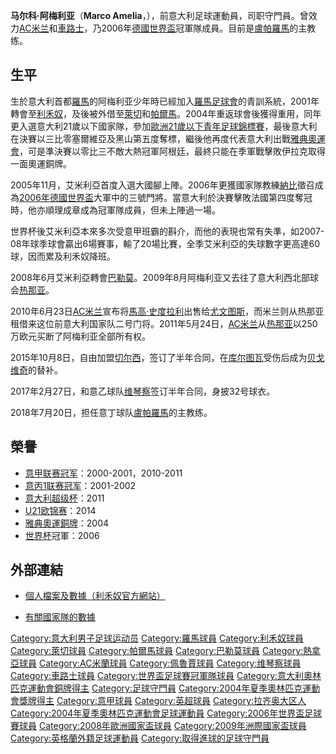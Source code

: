 {{noteTA
|G1=意甲
|G2=英超
|G3=足球
|T=zh-hans:马尔科·阿梅利亚;zh-hk:馬高·艾米利亞;zh-tw:馬爾科·阿梅利亞;
|1=zh-hans:马尔科·阿梅利亚;zh-hk:馬高·艾米利亞;zh-tw:馬爾科·阿梅利亞;
|2=zh-hans:阿梅利亚;zh-hk:艾米利亞;zh-tw:阿梅利亞;
}}
{{Football player infobox
| playername= 马尔科·阿梅利亚<br />''Marco Amelia''
| image = [[File:Marco_Amelia.jpg|200px]]
| fullname = 马尔科·阿梅利亚<br>Marco Amelia
| nickname = 
| birth_date         = {{Birth date and age|1982|04|02|df=y}}
| birth_place        = 義大利[[弗拉斯卡蒂|弗拉斯卡蒂]]
| height             = {{convert|1.90|m|abbr=on}}
| position           = [[門將|門將]]
| youthyears1        = 1987–1991 |youthclubs1 = [[盧帕羅馬足球會|盧帕羅馬]]
| youthyears2        = 1991–2001 |youthclubs2 = [[羅馬足球會|羅馬]]
| years1             = 2001–2008 |caps1  = 167 |goals1  = 0 |clubs1  = [[利禾奴足球會|利禾奴]]
| years2             = 2003–2004 |caps2  = 13  |goals2  = 0 |clubs2  = → [[萊切足球會|萊切]]（租借）
| years3             = 2004      |caps3  = 0   |goals3  = 0 |clubs3  = → [[帕爾馬足球會|帕爾馬]]（租借）
| years4             = 2008–2009 |caps4  = 34  |goals4  = 0 |clubs4  = [[巴勒莫足球俱樂部|巴勒莫]]
| years5             = 2009–2010 |caps5  = 30  |goals5  = 0 |clubs5  = [[热那亚板球与足球俱乐部|热那亚]]
| years6             = 2010–2014 |caps6  = 29  |goals6  = 0 |clubs6  = [[AC米兰|AC米兰]]
| years7             = 2014      |caps7  = 1   |goals7  = 0 |clubs7  = 羅卡普廖拉
| years8             = 2015      |caps8  = 1   |goals8  = 0 |clubs8  = [[佩魯賈足球會|佩魯賈]]
| years9             = 2015 − 2016  |caps9 = 0   |goals9  = 0 |clubs9  = [[切尔西足球俱乐部|切尔西]]
| years10            = 2017      |caps10 = 4   |goals10  = 0 |clubs10  = [[维琴察足球俱乐部|维琴察]]
| nationalyears1 = 1998      |nationalteam1 = 義大利 U15 |nationalcaps1 = 12 |nationalgoals1 = 0
| nationalyears2 = 1998–1999 |nationalteam2 = 義大利 U16 |nationalcaps2 = 5  |nationalgoals2 = 0
| nationalyears3 = 2000–2001 |nationalteam3 = 義大利 U18 |nationalcaps3 = 3  |nationalgoals3 = 0
| nationalyears4 = 2002–2004 |nationalteam4 = [[義大利21歲以下國家足球隊|義大利 U21]] |nationalcaps4 = 19 |nationalgoals4 = 0
| nationalyears5 = 2005–2009 |nationalteam5 = [[意大利國家足球隊|義大利]]               |nationalcaps5 = 9  |nationalgoals5 = 0
| manageryears1      = 2018-  |managerclubs1 = [[盧帕羅馬足球會|盧帕羅馬]]
| medaltemplates     = 
{{MedalCountry|{{ITA}}}}
{{MedalSport|男子[[足球|足球]]}}
{{MedalBronze|[[2004年夏季奧林匹克運動會|2004年雅典]]|[[2004年夏季奧林匹克運動會男子足球比賽|隊際]]}}
{{MedalCompetition |[[世界盃足球賽|世界盃]]}}
{{MedalGold|[[2006年世界杯足球赛|2006年德國]]|}}
| pcupdate = 2015年10月8日
| ntupdate = 2010年6月10日
}}

'''马尔科·阿梅利亚'''（'''Marco Amelia'''，{{bd|1982年|4月2日|catIdx=Amelia, Marco}}），前意大利足球運動員，司职守門員。曾效力[[AC米兰|AC米兰]]和[[車路士|車路士]]，乃2006年[[2006年世界盃足球賽|德國世界盃]]冠軍隊成員。目前是[[盧帕羅馬足球會|盧帕羅馬]]的主教练。

==生平==
生於意大利首都[[羅馬|羅馬]]的阿梅利亚少年時已經加入[[羅馬足球會|羅馬足球會]]的青訓系統，2001年轉會至[[利禾奴足球會|利禾奴]]，及後被外借至[[萊切足球會|萊切]]和[[帕爾馬足球會|帕爾馬]]。2004年重返球會後獲得重用，同年更入選意大利21歲以下國家隊，參加[[歐洲21歲以下青年足球錦標賽|歐洲21歲以下青年足球錦標賽]]，最後意大利在決賽以三比零塞爾維亞及黑山第五度奪標，繼後他再度代表意大利出戰[[2004年夏季奧林匹克運動會|雅典奧運會]]，可是準決賽以零比三不敵大熱冠軍阿根廷，最終只能在季軍戰擊敗伊拉克取得一面奧運銅牌。

2005年11月，艾米利亞首度入選大國腳上陣。2006年更獲國家隊教練[[納比|納比]]徵召成為[[2006年世界盃足球賽|2006年德國世界盃]]大軍中的三號門將。當意大利於決賽擊敗法國第四度奪冠時，他亦順理成章成為冠軍隊成員，但未上陣過一場。

世界杯後艾米利亞本來多次受意甲班霸的斟介，{{fact|如2006-07年球季曾獲[[AC米蘭|AC米蘭]]招攬，惟因轉會條件談不攏而談判破裂。|date=2010年6月}}而他的表現也常有失準，如2007-08年球季球會贏出6場賽事，輸了20場比賽，全季艾米利亞的失球數字更高達60球，因而累及利禾奴降班。

2008年6月艾米利亞轉會[[巴勒莫足球俱樂部|巴勒莫]]。2009年8月阿梅利亚又去往了意大利西北部球会[[热那亚板球与足球俱乐部|热那亚]]。

2010年6月23日[[AC米兰|AC米兰]]宣布将[[馬高·史度拉利|馬高·史度拉利]]出售给[[尤文图斯|尤文图斯]]，而米兰则从热那亚租借来这位前意大利国家队二号门将。2011年5月24日，[[AC米兰|AC米兰]]从[[热那亚板球与足球俱乐部|热那亚]]以250万欧元买断了阿梅利亚全部所有权。

2015年10月8日，自由加盟[[切尔西足球俱乐部|切尔西]]，签订了半年合同，在[[泰拔·高圖爾斯|库尔图瓦]]受伤后成为[[阿斯米尔·贝戈维奇|贝戈维奇]]的替补。

2017年2月27日，和意乙球队[[维琴察足球俱乐部|维琴察]]签订半年合同，身披32号球衣。

2018年7月20日，担任意丁球队[[盧帕羅馬足球會|盧帕羅馬]]的主教练。

==榮譽==
* [[意甲联赛冠军|意甲联赛冠军]]：2000-2001，2010-2011
* [[意丙1联赛冠军|意丙1联赛冠军]]：2001-2002
* [[意大利超级杯|意大利超级杯]]：2011
* [[U21欧锦赛|U21欧锦赛]]：2014
* [[雅典奧運銅牌|雅典奧運銅牌]]：2004
* [[世界杯|世界杯]]冠軍：2006

==外部連結==
*[https://web.archive.org/web/20070113134821/http://www.livornocalcio.it/giocatori/amelia.asp 個人檔案及數據（利禾奴官方網站）]
*{{it icon}} [http://www.figc.it/nazionali/DettaglioConvocato?codiceConvocato=1948&squadra=2 有關國家隊的數據] {{Wayback|url=http://www.figc.it/nazionali/DettaglioConvocato?codiceConvocato=1948&squadra=2 |date=20160303200043 }}

{{navboxes colour
|title=意大利國家隊
|bg= #0066bc
|fg= #FFFFFF
|list1=
<!--{{Italy Squad 2004 Summer Olympics}}-->
{{2006年世界盃足球賽意大利參賽名單}}
{{2008年歐洲足球錦標賽意大利參賽名單}}
{{2009年聯合會盃意大利參賽名單}}
}}

{{DEFAULTSORT:Amelia, Marco}}
[[Category:意大利男子足球运动员|Category:意大利男子足球运动员]]
[[Category:羅馬球員|Category:羅馬球員]]
[[Category:利禾奴球員|Category:利禾奴球員]]
[[Category:萊切球員|Category:萊切球員]]
[[Category:帕爾馬球員|Category:帕爾馬球員]]
[[Category:巴勒莫球員|Category:巴勒莫球員]]
[[Category:熱拿亞球員|Category:熱拿亞球員]]
[[Category:AC米蘭球員|Category:AC米蘭球員]]
[[Category:佩魯賈球員|Category:佩魯賈球員]]
[[Category:维琴察球員|Category:维琴察球員]]
[[Category:車路士球員|Category:車路士球員]]
[[Category:世界盃足球賽冠軍隊球員|Category:世界盃足球賽冠軍隊球員]]
[[Category:意大利奧林匹克運動會銅牌得主|Category:意大利奧林匹克運動會銅牌得主]]
[[Category:足球守門員|Category:足球守門員]]
[[Category:2004年夏季奧林匹克運動會獎牌得主|Category:2004年夏季奧林匹克運動會獎牌得主]]
[[Category:意甲球員|Category:意甲球員]]
[[Category:英超球員|Category:英超球員]]
[[Category:拉齐奥大区人|Category:拉齐奥大区人]]
[[Category:2004年夏季奧林匹克運動會足球運動員|Category:2004年夏季奧林匹克運動會足球運動員]]
[[Category:2006年世界盃足球賽球員|Category:2006年世界盃足球賽球員]]
[[Category:2008年歐洲國家盃球員|Category:2008年歐洲國家盃球員]]
[[Category:2009年洲際國家盃球員|Category:2009年洲際國家盃球員]]
[[Category:英格蘭外籍足球運動員|Category:英格蘭外籍足球運動員]]
[[Category:取得進球的足球守門員|Category:取得進球的足球守門員]]